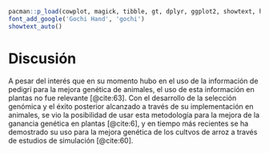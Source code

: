 ```r

pacman::p_load(cowplot, magick, tibble, gt, dplyr, ggplot2, showtext, here, readr)
font_add_google('Gochi Hand', 'gochi')
showtext_auto()
```

<!-- Para renderizar: bookdown::render_book("index.Rmd", "bookdown::pdf_book") -->

# Discusión

A pesar del interés que en su momento hubo en el uso de la información de pedigrí para la mejora genética de animales, el uso de esta información en plantas no fue relevante [@cite:63]. Con el desarrollo de la selección genómica y el éxito posterior alcanzado a través de su implementación en animales, se vio la posibilidad de usar esta metodología para la mejora de la ganancia genética en plantas [@cite:6], y en tiempo más recientes se ha demostrado su uso para la mejora genética de los cultvos de arroz a través de estudios de simulación [@cite:60].

